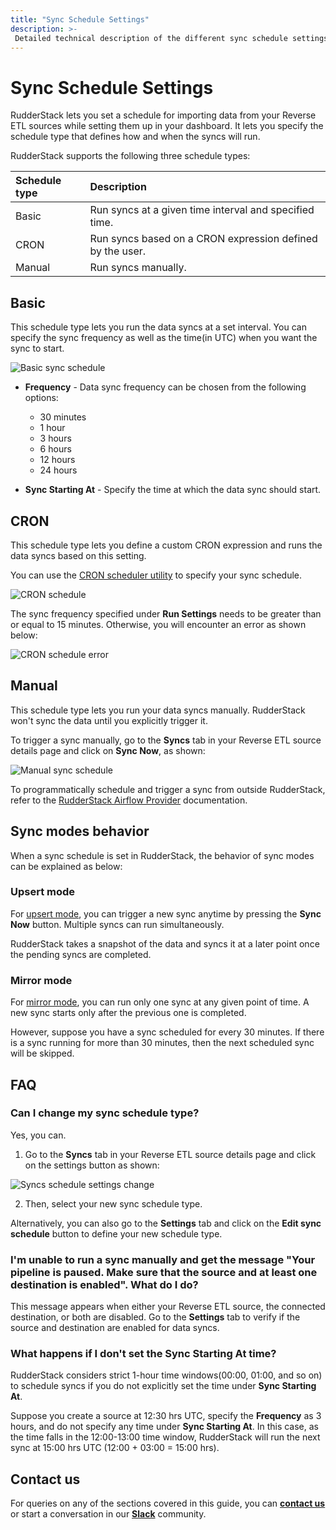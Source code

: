 ```yaml
---
title: "Sync Schedule Settings"
description: >-
 Detailed technical description of the different sync schedule settings for the Reverse ETL sources.
---
```


# Sync Schedule Settings

RudderStack lets you set a schedule for importing data from your Reverse ETL sources while setting them up in your dashboard. It lets you specify the schedule type that defines how and when the syncs will run.

RudderStack supports the following three schedule types:

| Schedule type      | Description                                               |
| :------------------| :---------------------------------------------------------|
| Basic              | Run syncs at a given time interval and specified time.    |
| CRON               | Run syncs based on a CRON expression defined by the user. |
| Manual             | Run syncs manually.                                       |  

## Basic

This schedule type lets you run the data syncs at a set interval. You can specify the sync frequency as well as the time(in UTC) when you want the sync to start.

<img src="../../assets/warehouse-actions-sources/sync-schedule-basic.png" alt="Basic sync schedule" />

- **Frequency** - Data sync frequency can be chosen from the following options:
  - 30 minutes
  - 1 hour
  - 3 hours
  - 6 hours
  - 12 hours
  - 24 hours

- **Sync Starting At** - Specify the time at which the data sync should start.

## CRON 

This schedule type lets you define a custom CRON expression and runs the data syncs based on this setting. 

<div class="infoBlock">

You can use the <a href="https://crontab.guru/">CRON scheduler utility</a> to specify your sync schedule.
</div>

<img src="../../assets/warehouse-actions-sources/sync-schedule-cron.png" alt="CRON schedule" />

<div class="warningBlock">

The sync frequency specified under <strong>Run Settings</strong> needs to be greater than or equal to 15 minutes. Otherwise, you will encounter an error as shown below:

<img src="../../assets/warehouse-actions-sources/sync-schedule-cron-error.png" alt="CRON schedule error" />
 
 </div>

## Manual 

This schedule type lets you run your data syncs manually. RudderStack won't sync the data until you explicitly trigger it.

To trigger a sync manually, go to the **Syncs** tab in your Reverse ETL source details page and click on **Sync Now**, as shown:

<img src="../../assets/warehouse-actions-sources/sync-schedule-manual.png" alt="Manual sync schedule" />

<div class="infoBlock">

To programmatically schedule and trigger a sync from outside RudderStack, refer to the <a href="https://www.rudderstack.com/docs/reverse-etl/features/airflow-provider/">RudderStack Airflow Provider</a> documentation.
</div>

## Sync modes behavior

When a sync schedule is set in RudderStack, the behavior of sync modes can be explained as below:

### Upsert mode

For [upsert mode](https://www.rudderstack.com/docs/reverse-etl/common-settings/sync-modes/#upsert), you can trigger a new sync anytime by pressing the **Sync Now** button. Multiple syncs can run simultaneously.

RudderStack takes a snapshot of the data and syncs it at a later point once the pending syncs are completed.

### Mirror mode

For [mirror mode](https://www.rudderstack.com/docs/reverse-etl/common-settings/sync-modes/#mirror-mode), you can run only one sync at any given point of time. A new sync starts only after the previous one is completed.

However, suppose you have a sync scheduled for every 30 minutes. If there is a sync running for more than 30 minutes, then the next scheduled sync will be skipped.

## FAQ

### Can I change my sync schedule type?

Yes, you can. 

1. Go to the **Syncs** tab in your Reverse ETL source details page and click on the settings button as shown:

<img src="../../assets/warehouse-actions-sources/sync-schedule-settings-change.png" alt="Syncs schedule settings change" />

2. Then, select your new sync schedule type.

Alternatively, you can also go to the **Settings** tab and click on the **Edit sync schedule** button to define your new schedule type.

### I'm unable to run a sync manually and get the message "Your pipeline is paused. Make sure that the source and at least one destination is enabled". What do I do?

This message appears when either your Reverse ETL source, the connected destination, or both are disabled. Go to the **Settings** tab to verify if the source and destination are enabled for data syncs.

### What happens if I don't set the Sync Starting At time?

RudderStack considers strict 1-hour time windows(00:00, 01:00, and so on) to schedule syncs if you do not explicitly set the time under **Sync Starting At**.

Suppose you create a source at 12:30 hrs UTC, specify the **Frequency** as 3 hours, and do not specify any time under **Sync Starting At**. In this case, as the time falls in the 12:00-13:00 time window, RudderStack will run the next sync at 15:00 hrs UTC (12:00 + 03:00 = 15:00 hrs).

## Contact us

For queries on any of the sections covered in this guide, you can [**contact us**](mailto:%20docs@rudderstack.com) or start a conversation in our [**Slack**](https://rudderstack.com/join-rudderstack-slack-community) community.
